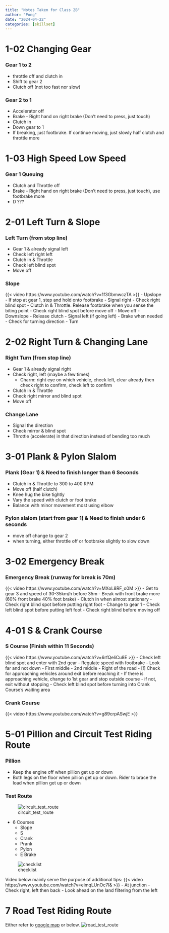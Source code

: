 ```yaml
---
title: "Notes Taken for Class 2B"
author: "Pong"
date: "2024-04-22"
categories: [skillset]
---
```

# 1-02 Changing Gear
### Gear 1 to 2
- throttle off and clutch in
- Shift to gear 2
- Clutch off (not too fast nor slow)  

### Gear 2 to 1
- Accelerator off
- Brake - Right hand on right brake (Don’t need to press, just touch)
- Clutch in
- Down gear to 1
- If breaking, just footbrake. If continue moving, just slowly half clutch and throttle more

# 1-03 High Speed Low Speed
### Gear 1 Queuing
- Clutch and Throttle off
- Brake - Right hand on right brake (Don’t need to press, just touch), use footbrake more
- D ???

# 2-01 Left Turn & Slope
### Left Turn (from stop line)
- Gear 1 & already signal left
- Check left right left
- Clutch in & Throttle
- Check left blind spot
- Move off

### Slope
{{< video https://www.youtube.com/watch?v=1f3GbmwczTA >}}
- Upslope
	- If stop at gear 1, step and hold onto footbrake
	- Signal right
	- Check right blind spot
	- Clutch in & Throttle. Release footbrake when you sense the biting point
	- Check right blind spot before move off
	- Move off
- Downslope
	- Release clutch
	- Signal left (if going left)
	- Brake when needed
	- Check for turning direction
	- Turn

# 2-02 Right Turn & Changing Lane
### Right Turn (from stop line)
- Gear 1 & already signal right
- Check right, left (maybe a few times)
	- Charm: right eye on which vehicle, check left, clear already then check right to confirm, check left to confirm
- Clutch in & Throttle
- Check right mirror and blind spot
- Move off

### Change Lane
- Signal the direction
- Check mirror & blind spot
- Throttle (accelerate) in that direction instead of bending too much

# 3-01 Plank & Pylon Slalom 
### Plank (Gear 1) & Need to finish longer than 6 Seconds
- Clutch in & Throttle to 300 to 400 RPM 
- Move off (half clutch) 
- Knee hug the bike tightly
- Vary the speed with clutch or foot brake 
- Balance with minor movement most using elbow 

### Pylon slalom (start from gear 1) & Need to finish under 6 seconds 
- move off change to gear 2 
- when turning, either throttle off or footbrake slightly to slow down

# 3-02 Emergency Break
### Emergency Break (runway for break is 70m)
{{< video https://www.youtube.com/watch?v=MXoL8RF_o0M >}}
- Get to gear 3 and speed of 30-35km/h before 35m
- Break with front brake more (60% front brake 40% foot brake) 
- Clutch in when almost stationary 
- Check right blind spot before putting right foot 
- Change to gear 1 
- Check left blind spot before putting left foot 
- Check right blind before moving off

# 4-01 S & Crank Course
### S Course (Finish within 11 Seconds)
{{< video https://www.youtube.com/watch?v=6rfQeliCu8E >}}
- Check left blind spot and enter with 2nd gear
- Regulate speed with footbrake
- Look far and not down
	- First middle 
	- 2nd middle 
	- Right of the road
- [!] Check for approaching vehicles around exit before reaching it
	- If there is approaching vehicle, change to 1st gear and stop outside course
	- if not, exit without stopping
- Check left blind spot before turning into Crank Course's waiting area

### Crank Course
{{< video https://www.youtube.com/watch?v=g89crpASwjE >}}

# 5-01 Pillion and Circuit Test Riding Route
### Pillion
- Keep the engine off when pillion get up or down
- Both legs on the floor when pillion get up or down. Rider to brace the load when pillion get up or down

### Test Route
![circuit_test_route](motorbike_test_route.jpeg)

- 6 Courses
	- Slope
	- S
	- Crank
	- Prank
	- Pylon
	- E Brake

![checklist](Motorbike_checklist.jpeg)

Video below mainly serve the purpose of additional tips:
{{< video https://www.youtube.com/watch?v=eimqLUnOc7I& >}}
- At junction
	- Check right, left then back
	- Look ahead on the land filtering from the left  

# 7 Road Test Riding Route
Either refer to [google map](https://www.google.com/maps/d/edit?mid=1vXwRatYUALCSKXqeG5F_WGv-G5lbRfU&usp=sharing) or below.
![road_test_route](bbdc_test_route.excalidraw.png)